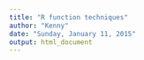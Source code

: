 ```yaml
---
title: "R function techniques"
author: "Kenny"
date: "Sunday, January 11, 2015"
output: html_document
---
```


